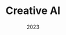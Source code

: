 ---
title: "Creative AI"
date: "2023"
slug: "creativeai"
hero_image: "./creativeai.png"
hero_image_alt: "Unreal engine 3D model manipulation"
img_description: "3D model manipulation"
language_1: "Python"
language_2: ""
language_3: ""
technology_1: "Unreal Engine"
technology_2: "Luma AI"
methodology_1: ""
methodology_2: ""
statement_1: "Creative AI was an international project from the I Living Labs that had the objective of developing a piece of art using 
entirely AI. Our team decided to make a video showcasing the usefulness of AI to build and manipulate 3D models."
statement_2: "The core objective of the video was to make it seem like the character was lucid dreaming through the Fine Art Gallery
in Traismauer and for that, models of the various rooms where made using LumaAI and then rendered in Unreal Engine 5. 
The final result can be found in this link: https://drive.google.com/file/d/1CNl2qab89Gh3Q984ac-QDhDt1HsH4V-c/view"
---